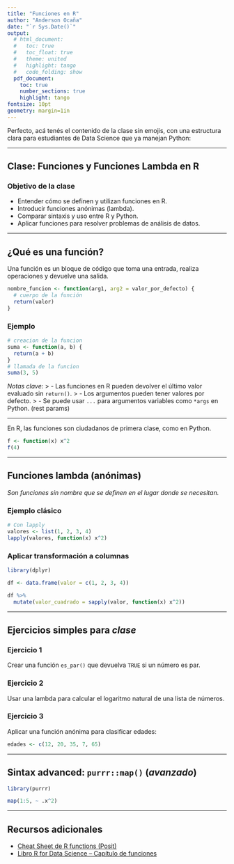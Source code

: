 ```yaml
---
title: "Funciones en R"
author: "Anderson Ocaña"
date: "`r Sys.Date()`"
output: 
  # html_document:
  #   toc: true
  #   toc_float: true
  #   theme: united
  #   highlight: tango
  #   code_folding: show
  pdf_document:
    toc: true
    number_sections: true
    highlight: tango
fontsize: 10pt
geometry: margin=1in
---
```


Perfecto, acá tenés el contenido de la clase sin emojis, con una estructura clara para estudiantes de Data Science que ya manejan Python:

---

## Clase: Funciones y Funciones Lambda en R

### Objetivo de la clase
- Entender cómo se definen y utilizan funciones en R.
- Introducir funciones anónimas (lambda).
- Comparar sintaxis y uso entre R y Python.
- Aplicar funciones para resolver problemas de análisis de datos.

---

## ¿Qué es una función?
Una función es un bloque de código que toma una entrada, realiza operaciones y devuelve una salida.

```R
nombre_funcion <- function(arg1, arg2 = valor_por_defecto) {
  # cuerpo de la función
  return(valor)
}
```

### Ejemplo

```R
# creacion de la funcion
suma <- function(a, b) {
  return(a + b)
}
# llamada de la funcion
suma(3, 5)
```


*Notas clave:*
> - Las funciones en R pueden devolver el último valor evaluado sin `return()`.
> - Los argumentos pueden tener valores por defecto.
> - Se puede usar `...` para argumentos variables como `*args` en Python. (rest params)

---

En R, las funciones son ciudadanos de primera clase, como en Python.

```R
f <- function(x) x^2
f(4)
```

---

## Funciones lambda (anónimas)
_Son funciones sin nombre que se definen en el lugar donde se necesitan._

### Ejemplo clásico

```R
# Con lapply
valores <- list(1, 2, 3, 4)
lapply(valores, function(x) x^2)
```

### Aplicar transformación a columnas

```R
library(dplyr)

df <- data.frame(valor = c(1, 2, 3, 4))

df %>% 
  mutate(valor_cuadrado = sapply(valor, function(x) x^2))
```

---

## Ejercicios simples para *clase*

### Ejercicio 1
Crear una función `es_par()` que devuelva `TRUE` si un número es par.

### Ejercicio 2
Usar una lambda para calcular el logaritmo natural de una lista de números.

### Ejercicio 3
Aplicar una función anónima para clasificar edades:
```R
edades <- c(12, 20, 35, 7, 65)
```

---

## Sintax advanced: `purrr::map()` (_avanzado_)

```R
library(purrr)

map(1:5, ~ .x^2)
```

---
## Recursos adicionales
- [Cheat Sheet de R functions (Posit)](https://posit.co/resources/cheatsheets/)
- [Libro R for Data Science – Capítulo de funciones](https://r4ds.hadley.nz/functions.html)
